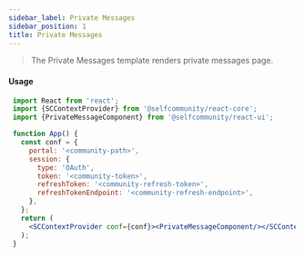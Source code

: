 ```yaml
---
sidebar_label: Private Messages
sidebar_position: 1
title: Private Messages
---
```


> The Private Messages template renders private messages page.



<Logged><PrivateMessageComponent/></Logged>

#### Usage

```jsx
 import React from 'react';
 import {SCContextProvider} from '@selfcommunity/react-core';
 import {PrivateMessageComponent} from '@selfcommunity/react-ui';

 function App() {
   const conf = {
     portal: '<community-path>',
     session: {
       type: 'OAuth',
       token: '<community-token>',
       refreshToken: '<community-refresh-token>',
       refreshTokenEndpoint: '<community-refresh-endpoint>',
     },
   };
   return (
     <SCContextProvider conf={conf}><PrivateMessageComponent/></SCContextProvider>
   );
 }
 ```
